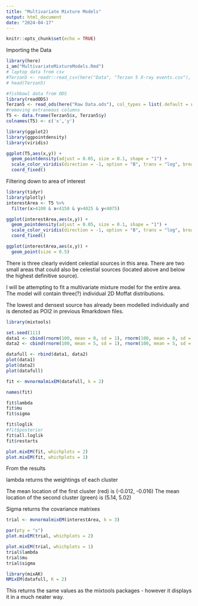 ```yaml
---
title: "Multivariate Mixture Models"
output: html_document
date: "2024-04-17"
---
```


```r
knitr::opts_chunk$set(echo = TRUE)
```

Importing the Data
```r
library(here)
i_am("MultivariateMixtureModels.Rmd")
# laptop data from csv
#Terzan5 <- readr::read_csv(here("Data", "Terzan 5 X-ray events.csv"), col_types = list(.default = readr::col_guess()), )
# head(Terzan5)

#fishbowl data from ODS
library(readODS)
Terzan5 <- read_ods(here("Raw Data.ods"), col_types = list(.default = readr::col_guess()), )
#removing extraneous columns
T5 <- data.frame(Terzan5$x, Terzan5$y)
colnames(T5) <- c('x','y')

library(ggplot2)
library(ggpointdensity)
library(viridis)

ggplot(T5,aes(x,y)) + 
  geom_pointdensity(adjust = 0.05, size = 0.1, shape = "1") + 
  scale_color_viridis(direction = -1, option = "B", trans = "log", breaks = c(10, 100, 1000, 10000)) + 
  coord_fixed()
```
Filtering down to area of interest
```r
library(tidyr)
library(plotly)
interestArea <- T5 %>%
  filter(x>4100 & x<4150 & y>4025 & y<4075)

ggplot(interestArea,aes(x,y)) + 
  geom_pointdensity(adjust = 0.05, size = 0.1, shape = "1") + 
  scale_color_viridis(direction = -1, option = "B", trans = "log", breaks = c(4, 16, 64)) + 
  coord_fixed()
```
```r
ggplot(interestArea,aes(x,y)) +
  geom_point(size = 0.5)
```


There is three clearly evident celestial sources in this area.
There are two small areas that could also be celestial sources (located above and below the highest definitive source).

I will be attempting to fit a multivariate mixture model for the entire area. The model will contain three(?) individual 2D Moffat distributions.

The lowest and densest source has already been modelled individually and is denoted as POI2 in previous Rmarkdown files. 

```r
library(mixtools)

set.seed(111)
data1 <- cbind(rnorm(100, mean = 0, sd = 1), rnorm(100, mean = 0, sd = 1))
data2 <- cbind(rnorm(100, mean = 5, sd = 1), rnorm(100, mean = 5, sd = 1))

datafull <- rbind(data1, data2)
plot(data1)
plot(data2)
plot(datafull)

fit <- mvnormalmixEM(datafull, k = 2)

names(fit)

fit$lambda
fit$mu
fit$sigma

fit$loglik
#fit$posterior
fit$all.loglik
fit$restarts

plot.mixEM(fit, whichplots = 2)
plot.mixEM(fit, whichplots = 1)
```
From the results 

lambda returns the weightings of each cluster

The mean location of the first cluster (red) is (-0.012, -0.016) 
The mean location of the second cluster (green) is (5.14, 5.02)

Sigma returns the covariance matrixes

```r
trial <- mvnormalmixEM(interestArea, k = 3)
```

```r
par(pty = "s")
plot.mixEM(trial, whichplots = 2)
```
```r
plot.mixEM(trial, whichplots = 1)
trial$lambda
trial$mu
trial$sigma
```

```r
library(mixAK)
NMixEM(datafull, K = 2)
```
This returns the same values as the mixtools packages - however it displays it in a much neater way.
